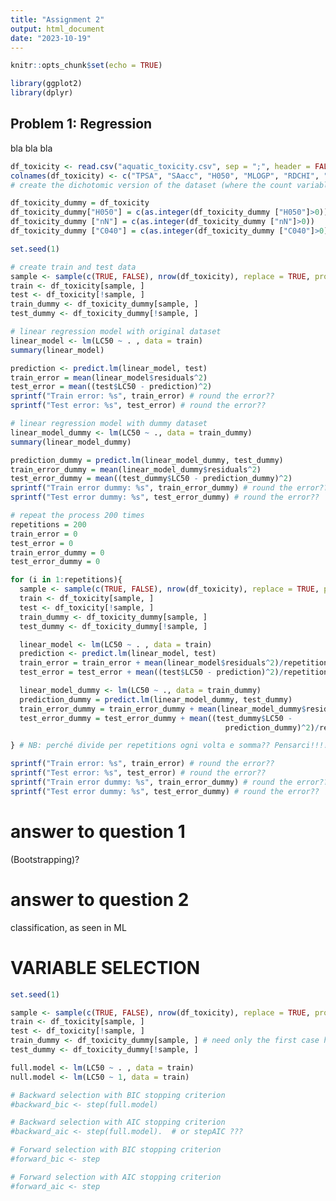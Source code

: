 ```yaml
---
title: "Assignment 2"
output: html_document
date: "2023-10-19"
---
```


```r
knitr::opts_chunk$set(echo = TRUE)

library(ggplot2)
library(dplyr)
```

## Problem 1: Regression 

bla bla bla

```r
df_toxicity <- read.csv("aquatic_toxicity.csv", sep = ";", header = FALSE)
colnames(df_toxicity) <- c("TPSA", "SAacc", "H050", "MLOGP", "RDCHI", "GATS1p","nN", "C040", "LC50")
# create the dichotomic version of the dataset (where the count variables are transformed using 0/1 dummy encoding)

df_toxicity_dummy = df_toxicity
df_toxicity_dummy["H050"] = c(as.integer(df_toxicity_dummy ["H050"]>0))
df_toxicity_dummy ["nN"] = c(as.integer(df_toxicity_dummy ["nN"]>0))
df_toxicity_dummy ["C040"] = c(as.integer(df_toxicity_dummy ["C040"]>0))

```


```r
set.seed(1)

# create train and test data
sample <- sample(c(TRUE, FALSE), nrow(df_toxicity), replace = TRUE, prob = c(0.7, 0.3))
train <- df_toxicity[sample, ]
test <- df_toxicity[!sample, ]
train_dummy <- df_toxicity_dummy[sample, ]
test_dummy <- df_toxicity_dummy[!sample, ]
```

```r
# linear regression model with original dataset
linear_model <- lm(LC50 ~ . , data = train)
summary(linear_model)
```

```r
prediction <- predict.lm(linear_model, test)
train_error = mean(linear_model$residuals^2)
test_error = mean((test$LC50 - prediction)^2)
sprintf("Train error: %s", train_error) # round the error??
sprintf("Test error: %s", test_error) # round the error??
```

```r
# linear regression model with dummy dataset
linear_model_dummy <- lm(LC50 ~ ., data = train_dummy)
summary(linear_model_dummy)
```
```r
prediction_dummy = predict.lm(linear_model_dummy, test_dummy)
train_error_dummy = mean(linear_model_dummy$residuals^2)
test_error_dummy = mean((test_dummy$LC50 - prediction_dummy)^2)
sprintf("Train error dummy: %s", train_error_dummy) # round the error??
sprintf("Test error dummy: %s", test_error_dummy) # round the error??
```

```r
# repeat the process 200 times 
repetitions = 200
train_error = 0
test_error = 0
train_error_dummy = 0
test_error_dummy = 0

for (i in 1:repetitions){
  sample <- sample(c(TRUE, FALSE), nrow(df_toxicity), replace = TRUE, prob = c(0.7, 0.3))
  train <- df_toxicity[sample, ]
  test <- df_toxicity[!sample, ]
  train_dummy <- df_toxicity_dummy[sample, ]
  test_dummy <- df_toxicity_dummy[!sample, ]

  linear_model <- lm(LC50 ~ . , data = train)
  prediction <- predict.lm(linear_model, test)
  train_error = train_error + mean(linear_model$residuals^2)/repetitions
  test_error = test_error + mean((test$LC50 - prediction)^2)/repetitions

  linear_model_dummy <- lm(LC50 ~ ., data = train_dummy)
  prediction_dummy = predict.lm(linear_model_dummy, test_dummy)
  train_error_dummy = train_error_dummy + mean(linear_model_dummy$residuals^2)/repetitions
  test_error_dummy = test_error_dummy + mean((test_dummy$LC50 -
                                                prediction_dummy)^2)/repetitions

} # NB: perché divide per repetitions ogni volta e somma?? Pensarci!!!!
```

```r
sprintf("Train error: %s", train_error) # round the error??
sprintf("Test error: %s", test_error) # round the error??
sprintf("Train error dummy: %s", train_error_dummy) # round the error??
sprintf("Test error dummy: %s", test_error_dummy) # round the error??
```
# answer to question 1
(Bootstrapping)?

# answer to question 2
classification, as seen in ML

# VARIABLE SELECTION

```r
set.seed(1)

sample <- sample(c(TRUE, FALSE), nrow(df_toxicity), replace = TRUE, prob = c(0.7, 0.3))
train <- df_toxicity[sample, ]
test <- df_toxicity[!sample, ]
train_dummy <- df_toxicity_dummy[sample, ] # need only the first case here?? Ask!
test_dummy <- df_toxicity_dummy[!sample, ]

full.model <- lm(LC50 ~ . , data = train)
null.model <- lm(LC50 ~ 1, data = train)
```

```r
# Backward selection with BIC stopping criterion
#backward_bic <- step(full.model)

```

```r
# Backward selection with AIC stopping criterion
#backward_aic <- step(full.model).  # or stepAIC ???

```

```r
# Forward selection with BIC stopping criterion
#forward_bic <- step
```

```r
# Forward selection with AIC stopping criterion
#forward_aic <- step
```

```r

```